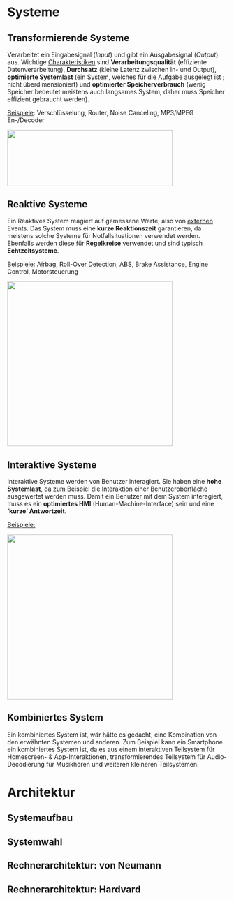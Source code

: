 # Systeme

## Transformierende Systeme

Verarbeitet ein Eingabesignal (*Input*) und gibt ein Ausgabesignal (*Output*) aus. Wichtige [Charakteristiken]{.underline} sind **Verarbeitungsqualität** (effiziente Datenverarbeitung), **Durchsatz** (kleine Latenz zwischen In- und Output), **optimierte Systemlast** (ein System, welches für die Aufgabe ausgelegt ist ; nicht überdimensioniert) und **optimierter Speicherverbrauch** (wenig Speicher bedeutet meistens auch langsames System, daher muss Speicher effizient gebraucht werden).

[Beispiele]{.underline}: Verschlüsselung, Router, Noise Canceling, MP3/MPEG En-/Decoder

![](images/transform_system.png){fig-align="center" width="10cm" height="3.4cm"}

## Reaktive Systeme

Ein Reaktives System reagiert auf gemessene Werte, also von [externen]{.underline} Events. Das System muss eine **kurze Reaktionszeit** garantieren, da meistens solche Systeme für Notfallsituationen verwendet werden. Ebenfalls werden diese für **Regelkreise** verwendet und sind typisch **Echtzeitsysteme**.

[Beispiele:]{.underline} Airbag, Roll-Over Detection, ABS, Brake Assistance, Engine Control, Motorsteuerung

![](images/reactive_system.png){fig-align="center" width="10cm"}

## Interaktive Systeme

Interaktive Systeme werden von Benutzer interagiert. Sie haben eine **hohe Systemlast**, da zum Beispiel die Interaktion einer Benutzeroberfläche ausgewertet werden muss. Damit ein Benutzer mit dem System interagiert, muss es ein **optimiertes HMI** (Human-Machine-Interface) sein und eine **'kurze' Antwortzeit**.

[Beispiele:]{.underline}

![](images/interactive_system.png){fig-align="center" width="10cm"}

::: callout-note
## Kombiniertes System

Ein kombiniertes System ist, wär hätte es gedacht, eine Kombination von den erwähnten Systemen und anderen. Zum Beispiel kann ein Smartphone ein kombiniertes System ist, da es aus einem interaktiven Teilsystem für Homescreen- & App-Interaktionen, transformierendes Teilsystem für Audio-Decodierung für Musikhören und weiteren kleineren Teilsystemen.
:::

# Architektur

## Systemaufbau

## Systemwahl

## Rechnerarchitektur: von Neumann

## Rechnerarchitektur: Hardvard
